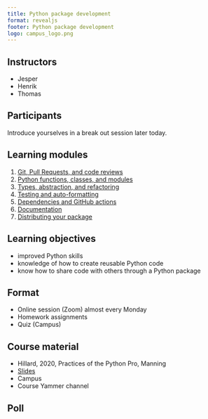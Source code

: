 ```yaml
---
title: Python package development
format: revealjs
footer: Python package development
logo: campus_logo.png
---
```



## Instructors

* Jesper
* Henrik
* Thomas

## Participants

Introduce yourselves in a break out session later today.

## Learning modules
1. [Git, Pull Requests, and code reviews](01_version_control.qmd)
2. [Python functions, classes, and modules](02_function_classes.qmd)
3. [Types, abstraction, and refactoring](03_types_protocols.qmd)
4. [Testing and auto-formatting](04_testing.qmd)
5. [Dependencies and GitHub actions](05_dependecies_ci.qmd)
6. [Documentation](06_documentation.qmd)
7. [Distributing your package](07_packaging.qmd)

## Learning objectives

* improved Python skills
* knowledge of how to create reusable Python code
* know how to share code with others through a Python package

## Format

* Online session (Zoom) almost every Monday
* Homework assignments
* Quiz (Campus)


## Course material

* Hillard, 2020, Practices of the Python Pro, Manning
* [Slides](https://dhi.github.io/python-package-development)
* Campus
* Course Yammer channel

## Poll

